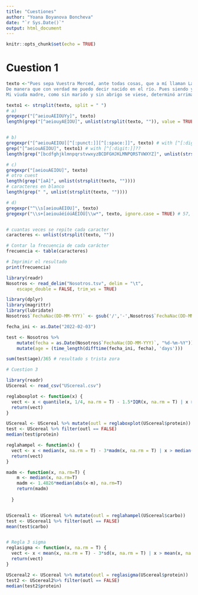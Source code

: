 ```yaml
---
title: "Cuestiones"
author: "Yoana Boyanova Boncheva"
date: "`r Sys.Date()`"
output: html_document
---
```


```r
knitr::opts_chunk$set(echo = TRUE)
```

# Cuestion 1
```r
texto <-"Pues sepa Vuestra Merced, ante todas cosas, que a mí llaman Lázaro de Tormes, hijo de Tomé González y de Antona Pérez, naturales de Tejares, aldea de Salamanca. Mi nacimiento fue dentro del río Tormes, por la cual causa tomé el sobrenombre; y fue de esta manera: mi padre, que Dios perdone, tenía cargo de proveer una molienda de una aceña que está ribera de aquel río, en la cual fue molinero más de quince años; y, estando mi madre una noche en la aceña, preñada de mí, tomóle el parto y parióme allí.
De manera que con verdad me puedo decir nacido en el río. Pues siendo yo niño de ocho años, achacaron a mi padre ciertas sangrías mal hechas en los costales de los que allí a moler venían, por lo cual fue preso, y confesó y no negó, y padeció persecución por justicia. Espero en Dios que está en la gloria, pues el Evangelio los llama bienaventurados. En este tiempo se hizo cierta armada contra moros, entre los cuales fue mi padre (que a la sazón estaba desterrado por el desastre ya dicho), con cargo de acemilero de un caballero que allá fue. Y con su señor, como leal criado, feneció su vida.
Mi viuda madre, como sin marido y sin abrigo se viese, determinó arrimarse a los buenos por ser uno de ellos, y vínose a vivir a la ciudad y alquiló una casilla y metióse a guisar de comer a ciertos estudiantes, y lavaba la ropa a ciertos mozos de caballos del comendador de la Magdalena, de manera que fue frecuentando las caballerizas."

texto1 <- strsplit(texto, split = " ")
# a)
gregexpr("[^aeiouAEIOUYy]", texto)
length(grep("[^aeiouyAEIOU]", unlist(strsplit(texto, "")), value = TRUE))


# b)
gregexpr("[^aeiouAEIOU][^[:punct:]][^[:space:]]", texto) # with [^[:digit:]]??
grep("[^aeiouAEIOU]", texto1) # with [^[:digit:]]??
length(grep("[bcdfghjklmnpqrstvwxyzBCDFGHJKLMNPQRSTVWXYZ]", unlist(strsplit(texto, "")), value = TRUE))

# c)
gregexpr("[aeiouAEIOU]", texto)
# otro cuest
length(grep("[aA]", unlist(strsplit(texto, ""))))
# caracteres en blanco
length(grep(" ", unlist(strsplit(texto, ""))))

# d)
gregexpr("^\\s[aeiouAEIOU]", texto)
gregexpr("\\s+[aeiouáéíóúÁÉÍÓÚ]\\w*", texto, ignore.case = TRUE) # 57, respuesta correcta?


# cuantas veces se repite cada caracter
caracteres <- unlist(strsplit(texto, ""))

# Contar la frecuencia de cada carácter
frecuencia <- table(caracteres)

# Imprimir el resultado
print(frecuencia)

```

```r
library(readr)
Nosotros <- read_delim("Nosotros.tsv", delim = "\t", 
    escape_double = FALSE, trim_ws = TRUE)

library(dplyr)
library(magrittr)
library(lubridate)
Nosotros$`FechaNac(DD-MM-YYY)` <- gsub('/','-',Nosotros$`FechaNac(DD-MM-YYY)`)

fecha_ini <- as.Date("2022-02-03")

test <- Nosotros %>% 
    mutate(fecha = as.Date(Nosotros$`FechaNac(DD-MM-YYY)`, "%d-%m-%Y")) %>%
    mutate(age = (time_length(difftime(fecha_ini, fecha), 'days')))

sum(test$age)/365 # resultado s trista zora


```

```r
# Cuestion 3

library(readr)
UScereal <- read_csv("UScereal.csv")

reglaboxplot <- function(x) { 
  vect <- x < quantile(x, 1/4, na.rm = T) - 1.5*IQR(x, na.rm = T) | x > quantile(x, 3/4, na.rm = T) + 1.5*IQR(x, na.rm = T)
  return(vect)
}

UScereal <- UScereal %>% mutate(outl = reglaboxplot(UScereal$protein))
test <- UScereal %>% filter(outl == FALSE)
median(test$protein)

reglahampel <- function(x) { 
  vect <- x < median(x, na.rm = T) - 3*madm(x, na.rm = T) | x > median(x, na.rm = T) + 3*madm(x, na.rm = T)
  return(vect)
}

madm <- function(x, na.rm=T) { 
    m <- median(x, na.rm=T)
    madm <- 1.4826*median(abs(x-m), na.rm=T)
    return(madm)
  
  }


UScereal1 <- UScereal %>% mutate(outl = reglahampel(UScereal$carbo))
test <- UScereal1 %>% filter(outl == FALSE)
mean(test$carbo)


# Regla 3 sigma
reglasigma <- function(x, na.rm = T) { 
  vect <- x < mean(x, na.rm = T) - 3*sd(x, na.rm = T) | x > mean(x, na.rm = T) + 3*sd(x, na.rm = T)
  return(vect)
}

UScereal2 <- UScereal %>% mutate(outl = reglasigma(UScereal$protein))
test2 <- UScereal2%>% filter(outl == FALSE)
median(test2$protein)
```



